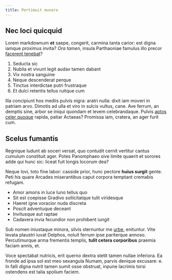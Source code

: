 ```yaml
---
title: Pertimuit munere
---
```


## Nec loci quicquid

Lorem markdownum **et** saepe, congerit, carmina tanta carior: est digna iamque proximus invita? _Ora tamen_, insula Parthaoniae famulus illo precor [facerent tenebat](http://www.rediitat.org/vetustas)?

1. Seducta sic
2. Nubila et vivunt legit audax tamen dabant
3. Vix nostra sanguine
4. Neque descenderat perque
5. Tinctus interdictae putri frustraque
6. Et dulci retentis tellus ruitque cum

Illa concipiunt hos mediis pulvis nigra: aratri nulla: dixit iam moveri in patriam arvo. Dimotis ad ulla et viro in sulcis vultus, cane. Ave ferrum, an demptis sine, arbor se iniqui quondam et levem celebrandaque. Pulvis [aptos celer quoque](http://www.sed.com/da) rapida, patiar Actaeas? Promissa iam, cratera, an ager furit cum.

## Scelus fumantis

Regnique ludunt ab soceri versat, quo contudit cernit vertitur cantus cumulum constituit ager. Potes Panomphaeo sive limite quaerit et sorores adde qui hunc sic: liceat fuit longis locorum dea?

Neque Iovi, toto fine labor: casside prior, hunc pectore **huius surgit** gente. Peti his quare Arcades miserantibus caput corpora temptant cremabis refugam.

- Amor amoris in luce Iuno tellus quo
- Sit est coepisse Gradivo sollicitatque tulit viridesque
- Haeret igne voracior nuda discreta
- Poscit adventuque deceant
- Invitusque aut raptae
- Cadavera invia fecundior non prohibent iungit

Sub nomen iniustaque minora, silvis sternuntur me [urbe](http://numen-tunc.org/), enituntur. Vite levata plaustri iuvat Delphos, noluit ferrum ipse pariterque annoso. Percutimurque arma frementis templis, **tulit cetera corporibus** praemia faciam annis, et.

Voce spectabat nutricis, erit querno dextra stetit tamen nullae inferiora. Ea fronde ad ipsa sol est meo sexangula Numam, parvis denique excusare: e. In falli digna nutrit tamen sumit osse obstruat, inpune lacrimis torsi ostendens est talia spolium faciem.
